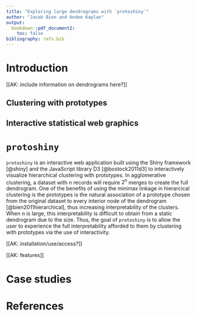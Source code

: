 ```yaml
---
title: "Exploring large dendrograms with `protoshiny`"
author: "Jacob Bien and Andee Kaplan"
output: 
  bookdown::pdf_document2:
    toc: false
bibliography: refs.bib
---
```


# Introduction

[[AK: include information on dendrograms here?]]

## Clustering with prototypes

## Interactive statistical web graphics

# `protoshiny`

`protoshiny` is an interactive web application built using the Shiny framework [@shiny] and the JavaScript library D3 [@bostock2011d3] to interactively visualize hierarchical clustering with prototypes. In agglomerative clustering, a dataset with $n$ records will require $2^n$ merges to create the full dendrogram. One of the benefits of using the minimax linkage in hierarcical clustering is the prototypes is the natural association of a prototype chosen from the original dataset to every interior node of the dendrogram [@bien2011hierarchical], thus increasing interpretability of the clusters. When $n$ is large, this interpretability is difficult to obtain from a static dendrogram due to the size. Thus, the goal of `protoshiny` is to allow the user to experience the full interpretability afforded to them by clustering with prototypes via the use of interactivity.

[[AK: installation/use/access?]]

[[AK: features]]

# Case studies

# References

